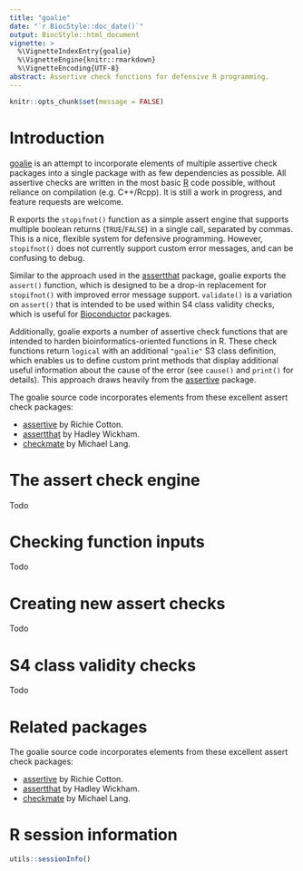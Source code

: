 ```yaml
---
title: "goalie"
date: "`r BiocStyle::doc_date()`"
output: BiocStyle::html_document
vignette: >
  %\VignetteIndexEntry{goalie}
  %\VignetteEngine{knitr::rmarkdown}
  %\VignetteEncoding{UTF-8}
abstract: Assertive check functions for defensive R programming.
---
```


```r
knitr::opts_chunk$set(message = FALSE)
```

# Introduction

[goalie][] is an attempt to incorporate elements of multiple assertive check packages into a single package with as few dependencies as possible. All assertive checks are written in the most basic [R][] code possible, without reliance on compilation (e.g. C++/Rcpp). It is still a work in progress, and feature requests are welcome.

R exports the `stopifnot()` function as a simple assert engine that supports multiple boolean returns (`TRUE`/`FALSE`) in a single call, separated by commas. This is a nice, flexible system for defensive programming. However, `stopifnot()` does not currently support custom error messages, and can be confusing to debug.

Similar to the approach used in the [assertthat][] package, goalie exports the `assert()` function, which is designed to be a drop-in replacement for `stopifnot()` with improved error message support. `validate()` is a variation on `assert()` that is intended to be used within S4 class validity checks, which is useful for [Bioconductor][] packages.

Additionally, goalie exports a number of assertive check functions that are intended to harden bioinformatics-oriented functions in R. These check functions return `logical` with an additional `"goalie"` S3 class definition, which enables us to define custom print methods that display additional useful information about the cause of the error (see `cause()` and `print()` for details). This approach draws heavily from the [assertive][] package.

The goalie source code incorporates elements from these excellent assert check packages:

- [assertive][] by Richie Cotton.
- [assertthat][] by Hadley Wickham.
- [checkmate][] by Michael Lang.

# The assert check engine

Todo

# Checking function inputs

Todo

# Creating new assert checks

Todo

# S4 class validity checks

Todo

# Related packages

The goalie source code incorporates elements from these excellent assert check packages:

- [assertive][] by Richie Cotton.
- [assertthat][] by Hadley Wickham.
- [checkmate][] by Michael Lang.

# R session information

```r
utils::sessionInfo()
```

[assertive]: https://cran.r-project.org/package=assertive
[assertthat]: https://cran.r-project.org/package=assertthat
[biocmanager]: https://cran.r-project.org/package=BiocManager
[bioconda]: https://bioconda.github.io/
[bioconductor]: https://bioconductor.org/
[checkmate]: https://cran.r-project.org/package=checkmate
[conda]: https://conda.io/
[goalie]: https://goalie.acidgenomics.com/
[r]: https://www.r-project.org/
